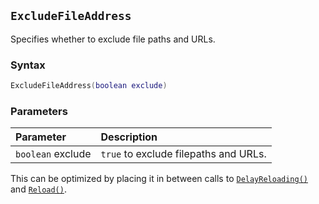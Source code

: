 ::: {.minipage data-latex="{\textwidth}"}
## `ExcludeFileAddress` {#batch-excludefileaddress}

Specifies whether to exclude\index{text exclusion} file paths\index{file paths!excluding} and URLs.

### Syntax {-}

``` .lua
ExcludeFileAddress(boolean exclude)
```

### Parameters {-}

**Parameter** | **Description**
| :-- | :-- |
| `boolean` exclude | `true` to exclude filepaths and URLs. |

:::: {.tipsection data-latex=""}
This can be optimized by placing it in between calls to [`DelayReloading()`](#batch-delayreloading) and [`Reload()`](#batch-reload).
::::
:::
